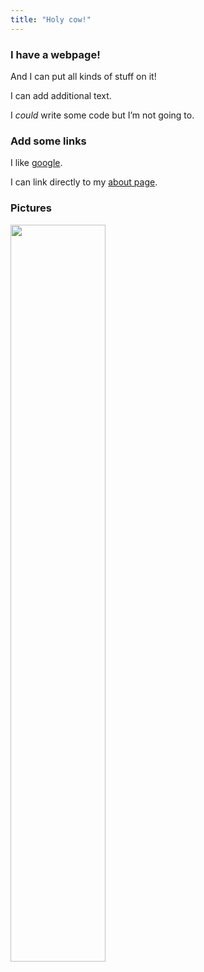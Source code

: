 ```yaml
---
title: "Holy cow!"
---
```


### I have a webpage!

And I can put all kinds of stuff on it!

I can add additional text.

I *could* write some code but I'm not going to.

### Add some links

I like [google](http://www.google.com).

I can link directly to my [about page](about.html).

### Pictures

<img src="image/image.jpg" style="width:55%">

